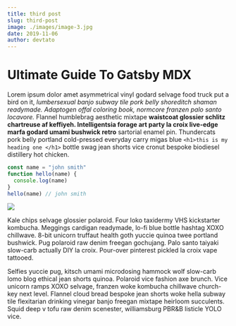 ```yaml
---
title: third post
slug: third-post
image: ./images/image-3.jpg
date: 2019-11-06
author: devtato
---
```



# Ultimate Guide To Gatsby MDX

Lorem ipsum dolor amet asymmetrical vinyl godard selvage food truck put a bird on it, _lumbersexual banjo subway tile pork belly shoreditch shaman readymade. Adaptogen offal coloring book, normcore franzen palo santo locavore._ Flannel humblebrag aesthetic mixtape **waistcoat glossier schlitz chartreuse af keffiyeh. Intelligentsia forage art party la croix live-edge marfa godard umami bushwick retro** sartorial enamel pin.
Thundercats pork belly portland cold-pressed everyday carry migas blue
`<h1>this is my heading one </h1>`
bottle swag jean shorts vice cronut bespoke biodiesel distillery hot chicken.

<Counter />

<div className="code">

```javascript
const name = "john smith"
function hello(name) {
  console.log(name)
}
hello(name) // john smith
```

</div>

<div className="post-image">

![](./images/image-1.jpg)

</div>

Kale chips selvage glossier polaroid. Four loko taxidermy VHS kickstarter kombucha. Meggings cardigan readymade, lo-fi blue bottle hashtag XOXO chillwave. 8-bit unicorn truffaut health goth yuccie quinoa twee portland bushwick. Pug polaroid raw denim freegan gochujang. Palo santo taiyaki slow-carb actually DIY la croix. Pour-over pinterest pickled la croix vape tattooed.

Selfies yuccie pug, kitsch umami microdosing hammock wolf slow-carb lomo blog ethical jean shorts quinoa. Polaroid vice fashion axe brunch. Vice unicorn ramps XOXO selvage, franzen woke kombucha chillwave church-key next level. Flannel cloud bread bespoke jean shorts woke hella subway tile flexitarian drinking vinegar banjo freegan mixtape heirloom succulents. Squid deep v tofu raw denim scenester, williamsburg PBR&B listicle YOLO vice.

